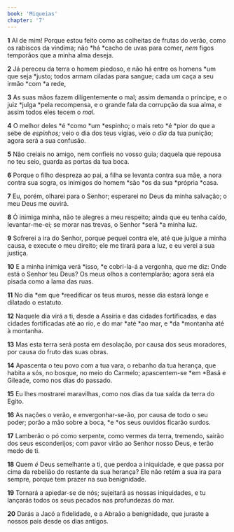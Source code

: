```yaml
---
book: 'Miqueias'
chapter: '7'
---
```


**1** AI de mim! Porque estou feito como as colheitas de frutas do verão, como os rabiscos da vindima; não *há *cacho de uvas para comer, _nem_ figos temporãos que a minha alma deseja.

**2** Já pereceu da terra o homem piedoso, e não há entre os homens *um que seja *justo; todos armam ciladas para sangue; cada um caça a seu irmão *com *a rede,

**3** As suas mãos fazem diligentemente o mal; assim demanda o príncipe, e o juiz *julga *pela recompensa, e o grande fala da corrupção da sua alma, e assim todos eles tecem o _mal._

**4** O melhor deles *é *como *um *espinho; o mais reto *é *pior do que a sebe de _espinhos;_ veio o dia dos teus vigias, veio _o dia_ da tua punição; agora será a sua confusão.

**5** Não creiais no amigo, nem confieis no vosso guia; daquela que repousa no teu seio, guarda as portas da tua boca.

**6** Porque o filho despreza ao pai, a filha se levanta contra sua mãe, a nora contra sua sogra, os inimigos do homem *são *os da sua *própria *casa.

**7** Eu, porém, olharei para o Senhor; esperarei no Deus da minha salvação; o meu Deus me ouvirá.

**8** Ó inimiga minha, não te alegres a meu respeito; ainda que eu tenha caído, levantar-me-ei; se morar nas trevas, o Senhor *será *a minha luz.

**9** Sofrerei a ira do Senhor, porque pequei contra ele, até que julgue a minha causa, e execute o meu direito; ele me tirará para a luz, e eu verei a sua justiça.

**10** E a minha inimiga verá *isso, *e cobri-la-á a vergonha, que me diz: Onde está o Senhor teu Deus? Os meus olhos a contemplarão; agora será ela pisada como a lama das ruas.

**11** No dia *em que *reedificar os teus muros, nesse dia estará longe e dilatado o estatuto.

**12** Naquele dia virá a ti, desde a Assíria e das cidades fortificadas, e das cidades fortificadas até ao rio, e do mar *até *ao mar, e *da *montanha até à montanha.

**13** Mas esta terra será posta em desolação, por causa dos seus moradores, por causa do fruto das suas obras.

**14** Apascenta o teu povo com a tua vara, o rebanho da tua herança, que habita a sós, no bosque, no meio do Carmelo; apascentem-se *em *Basã e Gileade, como nos dias do passado.

**15** Eu lhes mostrarei maravilhas, como nos dias da tua saída da terra do Egito.

**16** As nações o verão, e envergonhar-se-ão, por causa de todo o seu poder; porão a mão sobre a boca, *e *os seus ouvidos ficarão surdos.

**17** Lamberão o pó como serpente, como vermes da terra, tremendo, sairão dos seus esconderijos; com pavor virão ao Senhor nosso Deus, e terão medo de ti.

**18** Quem _é_ Deus semelhante a ti, que perdoa a iniquidade, e que passa por cima da rebelião do restante da sua herança? Ele não retém a sua ira para sempre, porque tem prazer na sua benignidade.

**19** Tornará a apiedar-se de nós; sujeitará as nossas iniquidades, e tu lançarás todos os seus pecados nas profundezas do mar.

**20** Darás a Jacó a fidelidade, e a Abraão a benignidade, que juraste a nossos pais desde os dias antigos.
